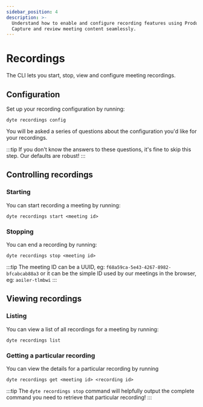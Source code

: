 ```yaml
---
sidebar_position: 4
description: >-
  Understand how to enable and configure recording features using ProductDB CLI.
  Capture and review meeting content seamlessly.
---
```


# Recordings

The CLI lets you start, stop, view and configure meeting recordings.

## Configuration

Set up your recording configuration by running:

```shell
dyte recordings config
```

You will be asked a series of questions about the configuration you'd like for
your recordings.

:::tip If you don't know the answers to these questions, it's fine to skip this
step. Our defaults are robust! :::

## Controlling recordings

### Starting

You can start recording a meeting by running:

```shell
dyte recordings start <meeting id>
```

### Stopping

You can end a recording by running:

```shell
dyte recordings stop <meeting id>
```

:::tip The meeting ID can be a UUID, eg: `f68a59ca-5e43-4267-8982-bfcabcab88a3`
or it can be the simple ID used by our meetings in the browser, eg:
`aoiler-tlmbwi` :::

## Viewing recordings

### Listing

You can view a list of all recordings for a meeting by running:

```shell
dyte recordings list
```

### Getting a particular recording

You can view the details for a particular recording by running

```shell
dyte recordings get <meeting id> <recording id>
```

:::tip The `dyte recordings stop` command will helpfully output the complete
command you need to retrieve that particular recording! :::

<head>
  <title>CLI Recordings</title>
  <meta name="description" content="Understand how to enable and configure recording features using ProductDB CLI. Capture and review meeting content seamlessly."/>
</head>
